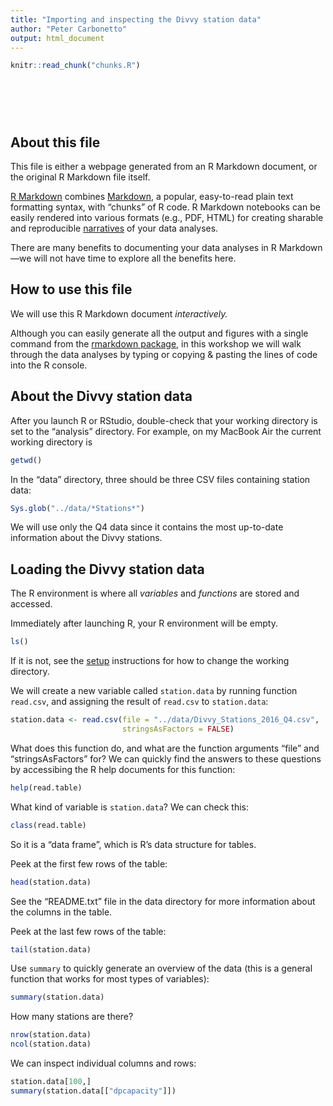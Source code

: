 ```yaml
---
title: "Importing and inspecting the Divvy station data"
author: "Peter Carbonetto"
output: html_document
---
```


<!-- Define defaults shared by all workflowr files. -->
```r
knitr::read_chunk("chunks.R")
```

<!-- Update knitr chunk options -->
```r
```

<!-- Insert the date the file was last updated -->
```r
```

<!-- Insert the code version (Git commit SHA1) if Git repository
 exists and R package git2r is installed -->
```r
```
<br>

## About this file

This file is either a webpage generated from an R Markdown document,
or the original R Markdown file itself.

[R Markdown](http://r4ds.had.co.nz/r-markdown.html) combines
[Markdown](http://daringfireball.net/projects/markdown), a popular,
easy-to-read plain text formatting syntax, with "chunks" of R code. R
Markdown notebooks can be easily rendered into various formats (e.g.,
PDF, HTML) for creating sharable and reproducible
[narratives](https://www.oreilly.com/ideas/the-state-of-jupyter) of
your data analyses.

There are many benefits to documenting your data analyses in R
Markdown---we will not have time to explore all the benefits here.
<br>

## How to use this file

We will use this R Markdown document *interactively.*

Although you can easily generate all the output and figures with a
single command from the
[rmarkdown package](https://cran.r-project.org/package=rmarkdown), in
this workshop we will walk through the data analyses by typing or
copying & pasting the lines of code into the R console.
<br>

## About the Divvy station data

After you launch R or RStudio, double-check that your working
directory is set to the "analysis" directory. For example, on my
MacBook Air the current working directory is

```r
getwd()
```

In the "data" directory, three should be three CSV files containing
station data:

```r
Sys.glob("../data/*Stations*")
```

We will use only the Q4 data since it contains the most up-to-date
information about the Divvy stations.

## Loading the Divvy station data

The R environment is where all *variables* and *functions* are stored
and accessed.

Immediately after launching R, your R environment will be empty.

```r
ls()
```

If it is not, see the [setup](setup.html) instructions for how to
change the working directory.

We will create a new variable called `station.data` by running
function `read.csv`, and assigning the result of `read.csv` to
`station.data`:

```r
station.data <- read.csv(file = "../data/Divvy_Stations_2016_Q4.csv",
                         stringsAsFactors = FALSE)
```

What does this function do, and what are the function arguments "file"
and "stringsAsFactors" for? We can quickly find the answers to these
questions by accessibing the R help documents for this function:

```r
help(read.table)
```

What kind of variable is `station.data`? We can check this:

```r
class(read.table)
```

So it is a "data frame", which is R's data structure for tables.

Peek at the first few rows of the table:

```r
head(station.data)
```

See the "README.txt" file in the data directory for more information
about the columns in the table.

Peek at the last few rows of the table:

```r
tail(station.data)
```

Use `summary` to quickly generate an overview of the data (this is a
general function that works for most types of variables):

```r
summary(station.data)
```

How many stations are there?

```r
nrow(station.data)
ncol(station.data)
```

We can inspect individual columns and rows:

```r
station.data[100,]
summary(station.data[["dpcapacity"]])
```
